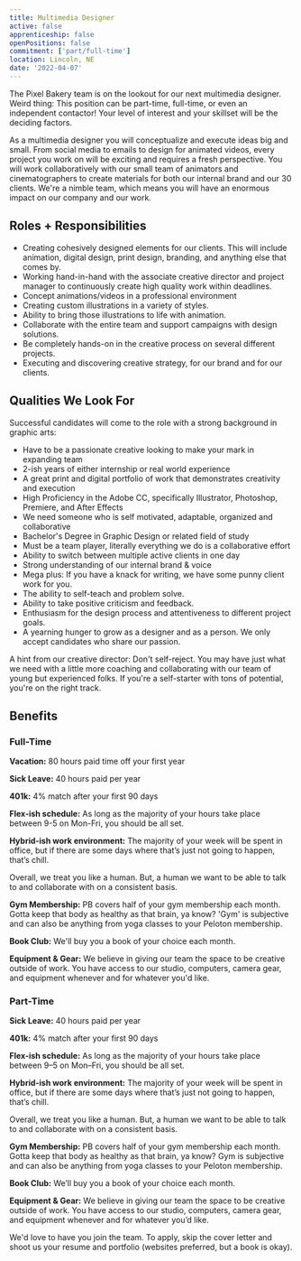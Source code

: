 ```yaml
---
title: Multimedia Designer
active: false
apprenticeship: false
openPositions: false
commitment: ['part/full-time']
location: Lincoln, NE
date: '2022-04-07'
---
```


The Pixel Bakery team is on the lookout for our next multimedia designer. Weird thing: This position can be part-time, full-time, or even an independent contactor! Your level of interest and your skillset will be the deciding factors. 

As a multimedia designer you will conceptualize and execute ideas big and small. From social media to emails to design for animated videos, every project you work on will be exciting and requires a fresh perspective. You will work collaboratively with our small team of animators and cinematographers to create materials for both our internal brand and our 30 clients. We're a nimble team, which means you will have an enormous impact on our company and our work.

## Roles + Responsibilities

- Creating cohesively designed elements for our clients. This will include animation, digital design, print design, branding, and anything else that comes by.
- Working hand-in-hand with the associate creative director and project manager to continuously create high quality work within deadlines.
- Concept animations/videos in a professional environment
- Creating custom illustrations in a variety of styles.
- Ability to bring those illustrations to life with animation.
- Collaborate with the entire team and support campaigns with design solutions.
- Be completely hands-on in the creative process on several different projects.
-   Executing and discovering creative strategy, for our brand and for our clients.

## Qualities We Look For

Successful candidates will come to the role with a strong background in graphic arts:

-   Have to be a passionate creative looking to make your mark in expanding team
-   2-ish years of either internship or real world experience
-   A great print and digital portfolio of work that demonstrates creativity and execution
-   High Proficiency in the Adobe CC, specifically Illustrator, Photoshop, Premiere, and After Effects
-   We need someone who is self motivated, adaptable, organized and collaborative
-   Bachelor's Degree in Graphic Design or related field of study
-   Must be a team player, literally everything we do is a collaborative effort
-   Ability to switch between multiple active clients in one day
-   Strong understanding of our internal brand & voice
-   Mega plus: If you have a knack for writing, we have some punny client work for you.
-   The ability to self-teach and problem solve.
-   Ability to take positive criticism and feedback.
-   Enthusiasm for the design process and attentiveness to different project goals.
-   A yearning hunger to grow as a designer and as a person. We only accept candidates who share our passion.

A hint from our creative director: Don't self-reject. You may have just what we need with a little more coaching and collaborating with our team of young but experienced folks. If you're a self-starter with tons of potential, you're on the right track.

## Benefits

### Full-Time

**Vacation:** 80 hours paid time off your first year

**Sick Leave:** 40 hours paid per year

**401k:** 4% match after your first 90 days

**Flex-ish schedule:** As long as the majority of your hours take place between 9-5 on Mon-Fri, you should be all set.

**Hybrid-ish work environment:** The majority of your week will be spent in office, but if there are some days where that’s just not going to happen, that’s chill.

Overall, we treat you like a human. But, a human we want to be able to talk to and collaborate with on a consistent basis.

**Gym Membership:** PB covers half of your gym membership each month. Gotta keep that body as healthy as that brain, ya know? 'Gym' is subjective and can also be anything from yoga classes to your Peloton membership.

**Book Club:** We'll buy you a book of your choice each month.

**Equipment & Gear:** We believe in giving our team the space to be creative outside of work. You have access to our studio, computers, camera gear, and equipment whenever and for whatever you'd like.

### Part-Time

**Sick Leave:** 40 hours paid per year

**401k:** 4% match after your first 90 days

**Flex-ish schedule:** As long as the majority of your hours take place between 9–5 on Mon–Fri, you should be all set.

**Hybrid-ish work environment:** The majority of your week will be spent in office, but if there are some days where that’s just not going to happen, that’s chill.

Overall, we treat you like a human. But, a human we want to be able to talk to and collaborate with on a consistent basis.

**Gym Membership:** PB covers half of your gym membership each month. Gotta keep that body as healthy as that brain, ya know? Gym is subjective and can also be anything from yoga classes to your Peloton membership.

**Book Club:** We’ll buy you a book of your choice each month.

**Equipment & Gear:** We believe in giving our team the space to be creative outside of work. You have access to our studio, computers, camera gear, and equipment whenever and for whatever you’d like.

We'd love to have you join the team. To apply, skip the cover letter and shoot us your resume and portfolio (websites preferred, but a book is okay).
